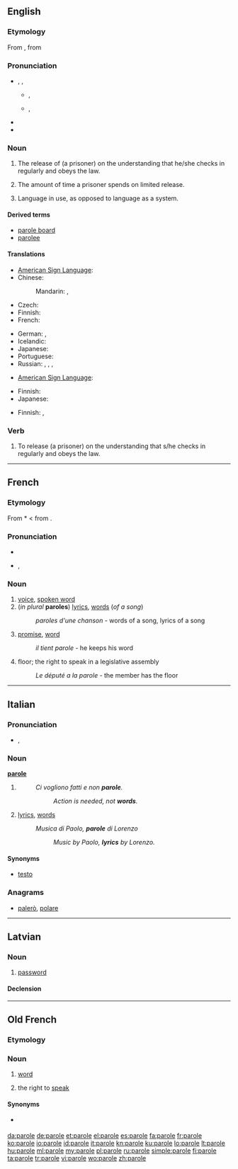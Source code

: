 {{wikipedia}}
{{also|Parole}}
==English==

===Etymology===
From {{etyl|fr|en}}, from {{etyl|LL.}} {{term|parabola||lang=la|speech}}

===Pronunciation===
* {{enPR|pə-rōlʹ}}, {{IPA|/pəˈroːl/}}, {{SAMPA|/pə"ro:l/}}
** {{a|UK}} {{IPA|[pə.ˈɹəʊɫ]}}, {{SAMPA|[p@."r\@U5]}}
** {{a|US}} {{IPA|[pə.ˈɹoʊɫ]}}, {{SAMPA|[p@."r\oU5]}}
* {{rhymes|əʊl}}
* {{hyphenation|pa|role}}

===Noun===
{{en-noun}}

# {{legal}} The release of (a prisoner) on the understanding that he/she checks in regularly and obeys the law.
# The amount of time a prisoner spends on limited release.
# {{linguistics}} Language in use, as opposed to language as a system.

====Derived terms====
*[[parole board]]
*[[parolee]]

====Translations====
{{trans-top|law: a release of (a prisoner)}}
* [[American Sign Language]]: {{tø|ase|BentB@BaseHand-PalmDown-OpenB@CenterSternumhigh-UlnarAcross BentB@TipHand-PalmDown-OpenB@CenterSternumhigh-UlnarAcross}}
* Chinese:
*: Mandarin: {{t|cmn|假釋|sc=Hani}},  {{t|cmn|假释|tr=jiǎshì|sc=Hani}}
* Czech: {{t|cs|podmínečné propuštění|n}}
* Finnish: {{t-|fi|ehdonalainen}}
* French: {{t|fr|libération conditionnelle|f}}
{{trans-mid}}
* German: {{t|de|bedingte Haftentlassung|f}},  {{t+|de|Bewährung|f}}
* Icelandic: {{t|is|reynslulausn|f}}
* Japanese: {{t|ja|仮釈放|tr=かりしゃくほう, kari-shakuhō}}
* Portuguese: {{t+|pt|condicional|f}}
* Russian: {{t|ru|условно-досрочное освобождение|n|tr=uslóvno-dosróčnoje osvoboždénije}},  {{t|ru|УДО|n|tr=udó, u-de-ó}},  {{t|ru|досрочное освобождение|n|tr=dosróčnoje osvoboždénije}},  {{t|ru|условное освобождение|n|tr=uslóvnoje osvoboždénije}}
{{trans-bottom}}

{{trans-top|an amount of time}}
* [[American Sign Language]]: {{tø|ase|BentB@BaseHand-PalmDown-OpenB@CenterSternumhigh-UlnarAcross BentB@TipHand-PalmDown-OpenB@CenterSternumhigh-UlnarAcross}}
{{trans-mid}}
* Finnish: {{t-|fi|ehdonalainen}}
* Japanese: {{t|ja|仮釈放|tr=kari-shussho}}
{{trans-bottom}}

{{trans-top|linguistics: language in use}}
* Finnish: {{t+|fi|puhekieli}},  {{t+|fi|puhe}}
{{trans-mid}}
{{trans-bottom}}

===Verb===
{{en-verb|parol|ing}}

# {{transitive}} To release (a prisoner) on the understanding that s/he checks in regularly and obeys the law.

----

==French==

===Etymology===
From {{etyl|VL.|fr}} *{{term||paraula|lang=la}} < from {{etyl|la|fr}} {{term|parabola||comparison|lang=la}}.

===Pronunciation===
* {{audio|Fr-parole.ogg|audio}}
* {{IPA|/pa.ʁɔl/|lang=fr}}, {{SAMPA|/pa.ROl/}}

===Noun===
{{fr-noun|f}}

# [[voice]], [[spoken word]]
# (''in plural'' '''paroles''') [[lyrics]], [[word]]s (''of a song'')
#: ''paroles d'une chanson'' - words of a song, lyrics of a song
# [[promise]], [[word]]
#: ''il tient parole'' - he keeps his word
# floor; the right to speak in a legislative assembly
#: ''Le député a la parole'' - the member has the floor

----

==Italian==

===Pronunciation===
* {{IPA|/paɾɔle/|lang=it}}, {{SAMPA|/pa4Ole/}}

===Noun===
'''[[parole]]''' {{f|p}}

# {{plural of|[[parola#Italian|parola]]|lang=it}}
#: ''Ci vogliono fatti e non '''parole'''.''
#:: ''Action is needed, not '''words'''.''
# {{context|of a song}} [[lyrics]], [[word]]s
#: ''Musica di Paolo, '''parole''' di Lorenzo''
#:: ''Music by Paolo, '''lyrics''' by Lorenzo.''

====Synonyms====
* {{sense|lyrics}} [[testo]]

===Anagrams===
* [[palerò#Italian|palerò]], [[polare#Italian|polare]]
----

==Latvian==

===Noun===
{{infl|lv|noun|parole|g=f}}

# [[password]]

====Declension====
{{lv-noun-d5|paro|l|ļ|e}}

----

==Old French==

===Etymology===
{{etyl|Late Latin|fro}} {{term|parabola|lang=la}}

===Noun===
{{fro-noun-f}}

# [[word]]
# {{by extension|figuratively}} the right to [[speak]]

====Synonyms====
* {{sense|word}} {{l|fro|mot}}

[[da:parole]]
[[de:parole]]
[[et:parole]]
[[el:parole]]
[[es:parole]]
[[fa:parole]]
[[fr:parole]]
[[ko:parole]]
[[io:parole]]
[[id:parole]]
[[it:parole]]
[[kn:parole]]
[[ku:parole]]
[[lo:parole]]
[[lt:parole]]
[[hu:parole]]
[[ml:parole]]
[[my:parole]]
[[pl:parole]]
[[ru:parole]]
[[simple:parole]]
[[fi:parole]]
[[ta:parole]]
[[tr:parole]]
[[vi:parole]]
[[wo:parole]]
[[zh:parole]]